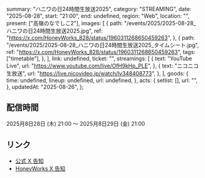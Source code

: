   summary: "ハニワの日24時間生放送2025",
  category: "STREAMING",
  date: "2025-08-28",
  start: "21:00",
  end: undefined,
  region: "Web",
  location: "",
  present: ["高嶺のなでしこ2"],
  images: [
    {
      path: "/events/2025/2025-08-28_ハニワの日24時間生放送2025.jpg",
      ref: "https://x.com/HoneyWorks_828/status/1960311268650459263",
    },
    {
      path: "/events/2025/2025-08-28_ハニワの日24時間生放送2025_タイムシート.jpg",
      ref: "https://x.com/HoneyWorks_828/status/1960311268650459263",
      tags: ["timetable"],
    },
  ],
  link: undefined,
  ticket: "",
  streamings: [
    {
      text: "YouTube Live",
      url: "https://www.youtube.com/live/OfH9kHp_PLE",
    },
    {
      text: "ニコニコ生放送",
      url: "https://live.nicovideo.jp/watch/lv348408773",
    },
  ],
  goods: {
    time: undefined,
    lineup: undefined,
    url: undefined,
  },
  acts: {
    setlist: [],
    url: "",
  },
  updatedAt: "2025-08-26",
};

## 配信時間

2025月8日28日 (木) 21:00 〜 2025月8日29日 (金) 21:00

## リンク

- [公式 X 告知](https://x.com/takanenofficial/status/1960326612148486655)
- [HoneyWorks X 告知](https://x.com/HoneyWorks_828/status/1960311268650459263)
